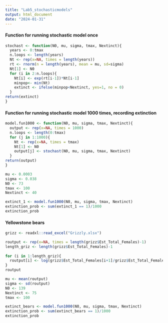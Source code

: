 ```yaml
---
title: "Lab5_stochasticmodels"
output: html_document
date: "2024-01-31"
---
```


#### Function for running stochastic model once
```r
stochast <- function(N0, mu, sigma, tmax, Nextinct){
  years <- 0:tmax
  n.loops <- length(years)
  Nt <- rep(x=NA, times = length(years))
  rt <- rnorm(n = length(years), mean = mu, sd=sigma)
  Nt[1] <- N0
  for (i in 2:n.loops){
    Nt[i] <- exp(rt[i-1])*Nt[i-1]
    minpop<- min(Nt)
    extinct <- ifelse(minpop<Nextinct, yes=1, no = 0)
  }
return(extinct)
}

```


#### Function for running stochastic model 1000 times, recording extinction 
```r

model.fun1000 <- function(N0, mu, sigma, tmax, Nextinct){
  output <- rep(x=NA, times = 1000)
  n.loops <- length(0:tmax)
  for (j in 1:1000){
    Nt <- rep(x=NA, times = tmax)
    Nt[1] <- N0
    output[j] <- stochast(N0, mu, sigma, tmax, Nextinct)
  }
return(output)
}

mu <- 0.0003
sigma <- 0.038
N0 <- 73
tmax <- 100
Nextinct <- 40

extinct_1 <- model.fun1000(N0, mu, sigma, tmax, Nextinct)
extinction_prob <- sum(extinct_1 == 1)/1000
extinction_prob
```

#### Yellowstone bears
```r
grizz <- readxl::read_excel("Grizzly.xlsx")

routput <- rep(x=NA, times = length(grizz$Est_Total_Females)-1)
length_griz <- length(grizz$Est_Total_Females)-1
               
for (i in 1:length_griz){
  routput[i] <- log(grizz$Est_Total_Females[i+1]/grizz$Est_Total_Females[i])
}
routput

mu <- mean(routput)
sigma <- sd(routput)
N0 <- 139
Nextinct <- 75
tmax <- 100

extinct_bears <- model.fun1000(N0, mu, sigma, tmax, Nextinct)
extinction_prob <- sum(extinct_bears == 1)/1000
extinction_prob

```

